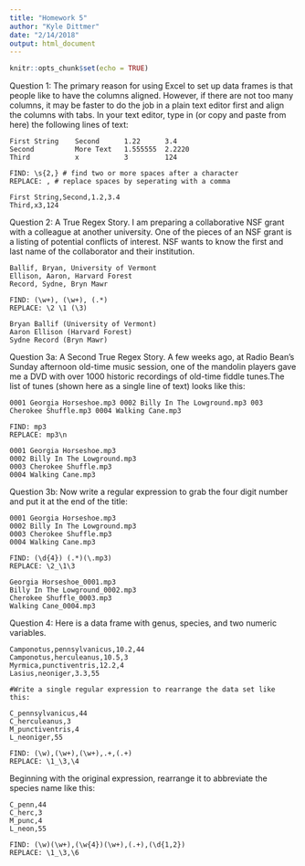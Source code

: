 ```yaml
---
title: "Homework 5"
author: "Kyle Dittmer"
date: "2/14/2018"
output: html_document
---
```


```r
knitr::opts_chunk$set(echo = TRUE)
```

Question 1: The primary reason for using Excel to set up data frames is that people like to have the columns aligned. However, if there are not too many columns, it may be faster to do the job in a plain text editor first and align the columns with tabs. In your text editor, type in (or copy and paste from here) the following lines of text:
```
First String    Second      1.22      3.4
Second          More Text   1.555555  2.2220
Third           x           3         124

FIND: \s{2,} # find two or more spaces after a character
REPLACE: , # replace spaces by seperating with a comma

First String,Second,1.2,3.4
Third,x3,124
```



Question 2: A True Regex Story. I am preparing a collaborative NSF grant with a colleague at another university. One of the pieces of an NSF grant is a listing of potential conflicts of interest. NSF wants to know the first and last name of the collaborator and their institution.
```
Ballif, Bryan, University of Vermont
Ellison, Aaron, Harvard Forest
Record, Sydne, Bryn Mawr

FIND: (\w+), (\w+), (.*)
REPLACE: \2 \1 (\3)

Bryan Ballif (University of Vermont)
Aaron Ellison (Harvard Forest)
Sydne Record (Bryn Mawr)
```



Question 3a: A Second True Regex Story. A few weeks ago, at Radio Bean’s Sunday afternoon old-time music session, one of the mandolin players gave me a DVD with over 1000 historic recordings of old-time fiddle tunes.The list of tunes (shown here as a single line of text) looks like this:
```
0001 Georgia Horseshoe.mp3 0002 Billy In The Lowground.mp3 003 Cherokee Shuffle.mp3 0004 Walking Cane.mp3

FIND: mp3 
REPLACE: mp3\n
  
0001 Georgia Horseshoe.mp3
0002 Billy In The Lowground.mp3
0003 Cherokee Shuffle.mp3
0004 Walking Cane.mp3
```

Question 3b: Now write a regular expression to grab the four digit number and put it at the end of the title:
```
0001 Georgia Horseshoe.mp3
0002 Billy In The Lowground.mp3
0003 Cherokee Shuffle.mp3
0004 Walking Cane.mp3

FIND: (\d{4}) (.*)(\.mp3)
REPLACE: \2_\1\3
  
Georgia Horseshoe_0001.mp3
Billy In The Lowground_0002.mp3
Cherokee Shuffle_0003.mp3
Walking Cane_0004.mp3
```

Question 4: Here is a data frame with genus, species, and two numeric variables.
```
Camponotus,pennsylvanicus,10.2,44
Camponotus,herculeanus,10.5,3
Myrmica,punctiventris,12.2,4
Lasius,neoniger,3.3,55

#Write a single regular expression to rearrange the data set like this:

C_pennsylvanicus,44
C_herculeanus,3
M_punctiventris,4
L_neoniger,55

FIND: (\w),(\w+),(\w+),.+,(.+)
REPLACE: \1_\3,\4
```

Beginning with the original expression, rearrange it to abbreviate the species name like this:
```
C_penn,44
C_herc,3
M_punc,4
L_neon,55

FIND: (\w)(\w+),(\w{4})(\w+),(.+),(\d{1,2})
REPLACE: \1_\3,\6
```

